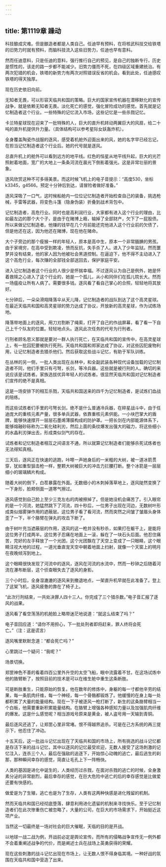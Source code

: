 ```yaml
---
---
---
```

title: 第1119章 躁动
---



科技酿成灾难。但是酿造者都是人类自己。任迪早有预料，在将核武科技交给铁塔的旧势力时就有预料，而脑科技流入这些旧势力，任迪也早有意料。

然而任迪意料，只是任迪的意料，强行推行自己的预见，是自己的独断专行，历史是惯性的，该走的路一步都不能减少。旧势力僵而不死，在四级区域重建统治。有两次犯错的机会，铁塔的新势力有两次对照错误反省的机会。看到此处，任迪感叹铁塔的得天独厚。

现在历史依旧向前。

无知者无畏，可以形容天临共和国的策略。巨大的国家宣传机器在潜移默化的宣传战争，就是依赖无知者无畏。淡化死亡的感觉，强化冒险成功的感觉。首先就是记忆制造者这个行业。一些特殊的记忆流入市场，这些记忆是一些杀戮记忆。

卡兰特星球现在迎来了一批特殊的人，巨大的直升机转动两翼巨大的风扇，给二十吨的直升机提供升力量。（具体结构可以参考星际女妖轰炸机）。

全身覆盖陶瓷作战服的逐风，感受着机舱外迎面出来的风，她的名字早已经忘记，在担当记忆制造者这个行业后。她的代号就是逐风。

总直升机上的舱外可以看到远方的地平线。红色的恒星从地平线升起，巨大的光芒照射着地面，宽广的大地上一条条河流在晨光下倒影着强光。这是非常壮丽的景象。

逐风欣赏这种不可多得美景。而这时候飞机上的电子音提示：“高度530，坐标k3345，g4566。预定十分钟后到达，请冒险者做好准备。”

逐风深吸了一口气，这时候船舱内一位位记忆制造者开始检查自己的装备，挑选枪械，手雷等武器，将变色斗篷（隐身伪装）折叠到战术背包中。

记忆制造者，高危行业。同时也是高利润行业，大家都有进入这个行业的理由，比如最左边的那个大个子，是由于在赌博上瘾，输掉了全部财产，欠下了一屁股债。所以来做记忆制造者。他赚的钱早在几个月前能还完他进入这个行业前的欠债了，但是他还在这，因为他还在赌博，现在他在赌命。

大个子旁边的那个瘦猴一样的年轻人，原本是高中生，原本一个非常腼腆的男孩。由于家境穷，在高中受到欺凌，愤而反抗，失手杀了人。进入了少年监狱。然而噩梦并没有结束，他的家人因为他被社会黑道控制。在逼迫下，他不得不主动进入了这个高危行业，每次赚的全部钱全部送回去，保护家庭平安。

进入记忆制造者这个行业的人很少是怀揣幸福。不过逐风认为自己是例外，她是怀着救赎之心进入了这个行业的，她是一个孤儿，从小和同伴们在孤儿院长大。然而一场瘟疫让所有人病了。需要很多钱。逐风看了看自己掌心的合照，轻轻地将其放好。

七分钟后，一朵朵滑翔降落伞从天儿降，记忆制造者的战队到达了这个高灵星球。在最近天临共和国和高灵星球的势力达成了协议，开放新的高灵星球，作为试练场地。

降落带地面上的逐风，用刀刃割断了绳索，打开了自己的作战屏幕，看了看一下自己上千个队友的位置。轻轻地点头。逐风此次任务的代号为行刑者。

行刑者顾名思义那就是要对一群人执行死亡，在天临共和国的宣传中，在高灵星球上，有一批囚犯要被执行死刑。天临共和国和郑家达成了协议，对这些囚犯废物利用，让记忆制造者去猎杀他们。然后获取这些战斗记忆，有助于军队训练。

在丛林的另一侧，一批人类出现在丛林中，和全副武装各种现代设备加载的记忆制造者不同，他们手里只有弓弩，长剑，等冷兵器。这些就是被行刑的人。确切的来说应该是试炼者。家族选拔优异年轻人的试炼者。很显然天临共和国对记忆制造者们宣传的绝不是真相。

这是一场安排下的相互杀戮，天临共和国送来的四千为记忆制造者，是试炼们血战的陪练。

而这些试炼者们手里的弓弩长剑，绝不是什么普通冷兵器，在碎星战斗中，由于任迪庞大的重核元素产量，很多单兵武器，依靠重核元素供能。一小块巴掌大的盾牌，能够快速撑开一层层石墨烯薄膜构成的防护罩。一把长剑在内部能源体系下，能够熔融砂砾称为二氧化硅利刃，然后上面的条纹爆发出强大的磁力，将这些细小的水晶利刃弹出去，形成类似剑气的存在。

试炼者和记忆制造者相互之间语言不通，所以就算记忆制造者们能够杀死试炼者也无法得知真相。

三天后，逐风正在快速的逃跑，咔嚓一声她身后的一米粗的大树，被一道冰箭贯穿，犹如重型狙击枪一样，整颗大树被巨大的冲击力拦腰打断。整个冰箭是一层层细小的玻璃鳞片构成。

随着大树的倒下，白茬暴露在外面。无数细小的木刺掉落草地上，逐风陡然变换了一下身形，脸颊侧面一道寒气擦过。

逐风感觉到自己脸上至少三克左右的肉被擦掉了。但是她没机会痛苦了。引入眼帘的是一个河流，她猛然跳下了河流，四十秒后，一位男子出现在河边，无数树叶形成类似烟雾弹作用的遮蔽层。这位男子看了看河流，然而突然之间皱了皱眉头身体歪了一下，半个胳臂在弹丸的攻击下断了。

由于树叶充当遮蔽层的作用，逐风的这一枪并没有秒杀，如果打在躯干上，是能将这位男子打成两半。这位男子忍痛在地面上一滚，躲在了一块石头后面。他忍住痛苦，完好的左手释放了一个光团，这个光团飘在了天空上变成了一只眼睛，这个眼睛注视大地的过程，一道光垂直宠天空中朝着地面上扫射，就像一个天窗上的明月在夜晚倾泻到地上。

这个眼睛很快发现了河流中的逐风，逐风在河流的水流中，然而一秒钟之后随着河流在瀑布断层，这个侦查眼失去了逐风的身影。

三个小时后，全身湿漉漉的逐风来到撤退地点，一架直升机早就在此准备了。登上了这架飞机，逐风疲惫的靠在了椅子上。

“此次行刑结束，一共处决罪人四十三人。你完成了三个猎杀数。”电子音汇报了逐风的战果。

逐风看了看空荡荡的机舱脸上略带迷茫地说道：“就这么结束了吗？”

电子音回应道：“请你不用担心，下一批处刑者即将赶来，罪人终将会死亡。”（注：这是谎言）

逐风嘴里默默念道：“都会死亡吗？”

心里跳过一个疑问：“我呢？”

场景切换。

郑罡神色不善的看着四百公里外升空的太空飞船，眼中流露着不甘。在这场试炼中他的胳臂断了，按照目前的技术是可以在维生舱中重生这条断肢。

可是断肢重生，只能原始的恢复。他在数年的修炼中，身躯的每一寸都他辛劳的结果，每一条肌肉纤维，每一个神经，每一个骨骼都锻炼了。他缓慢的在身上每一处都积累了大量的能量结构。现在一下子被逐风一枪打断了，新生的这条胳臂相当一个白板，他需要重新积累能量结构。在胳臂上增强各种感知力量以及加强肌肉纤维的爆发。这是什么感觉呢？相当游戏号原来是黄金，被人盗号用一天输到青铜。

最后逐风还逃了，让郑罡心里非常堵。恨不得越界追杀。可是在己方系统的再三提示下，他忍住了冲动。

十五天后，这一批战斗记忆出现在了天临共和国的市场上，所有挑选的战斗记忆都是存活下来的战斗记忆，其中以逐风的记忆最受欢迎，无数人接受了这场刺激的记忆注入，连杀三个人，最后在强敌的追逐下，开始惊心动魄的逃亡，最后逃生的刹那，那种瞬间幸存的感觉，简直让毛孔上下一阵畅快。

人类的基因是进化中诞生的，人类经历过杀戮，在面对杀戮的逃亡的时候，全身激素分泌的非常剧烈，最后幸存的感觉，在巨大危险中逃亡的后的幸存感觉是比做爱还要有快感的。

做爱是为了生殖，逃亡也是为了生存，人类有这两种快感是进化残留的机制。

然而天临共和国已经彻底堕落，肆意利用进化遗留的机制来寻找快乐。至于记忆制造者们在此次惨重伤亡被忽略了，大量的公司，在巨大的市场需求下，开始挺近这项产业。

当然这一切最终是一场对社会的巨大催眠，天临的目的是开战。

以地球一战二战为例，开战前必定是舆论宣传。而所有的侵略战争宣传无一例外都不会着重阐述战争的代价，而是阐述士兵在战场上英勇获得的荣耀。

现在这些刺激的战斗记忆出现在市场上，让无数人恨不得身临其境。一种好战的氛围在天临共和国中营造了出来。